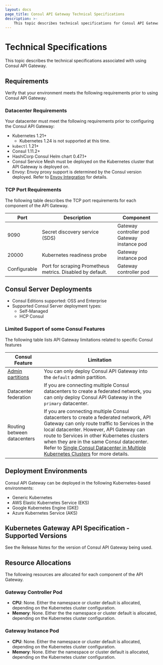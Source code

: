 ```yaml
---
layout: docs
page_title: Consul API Gateway Technical Specifications
description: >-
    This topic describes technical specifications for Consul API Gateway.
---
```


# Technical Specifications

This topic describes the technical specifications associated with using Consul API Gateway.

## Requirements

Verify that your environment meets the following requirements prior to using Consul API Gateway.

### Datacenter Requirements

Your datacenter must meet the following requirements prior to configuring the Consul API Gateway:

- Kubernetes 1.21+
  - Kubernetes 1.24 is not supported at this time.
- `kubectl` 1.21+
- Consul 1.11.2+
- HashiCorp Consul Helm chart 0.47.1+
- Consul Service Mesh must be deployed on the Kubernetes cluster that API Gateway is deployed on.
- Envoy:  Envoy proxy support is determined by the Consul version deployed. Refer to [Envoy Integration](/docs/connect/proxies/envoy) for details.

### TCP Port Requirements

The following table describes the TCP port requirements for each component of the API Gateway.

| Port | Description | Component |
| ---- | ----------- | --------- |
| 9090 | Secret discovery service (SDS) | Gateway controller pod <br/> Gateway instance pod |
| 20000 | Kubernetes readiness probe | Gateway instance pod |
| Configurable | Port for scraping Prometheus metrics. Disabled by default. | Gateway controller pod |

## Consul Server Deployments

- Consul Editions supported: OSS and Enterprise
- Supported Consul Server deployment types:
  - Self-Managed
  - HCP Consul

### Limited Support of some Consul Features

The following table lists API Gateway limitations related to specific Consul features

| Consul Feature | Limitation |
| -------------- | ---------- |
| [Admin partitions](/docs/enterprise/admin-partitions) | You can only deploy Consul API Gateway into the `default` admin partition. |
| Datacenter federation | If you are connecting multiple Consul datacenters to create a federated network, you can only deploy Consul API Gateway in the `primary` datacenter. |
| Routing between datacenters | If you are connecting multiple Consul datacenters to create a federated network, API Gateway can only route traffic to Services in the local datacenter. However, API Gateway can route to Services in other Kubernetes clusters when they are in the same Consul datacenter. Refer to [Single Consul Datacenter in Multiple Kubernetes Clusters](/docs/k8s/deployment-configurations/single-dc-multi-k8s) for more details. |

## Deployment Environments

Consul API Gateway can be deployed in the following Kubernetes-based environments:

- Generic Kubernetes
- AWS Elastic Kubernetes Service (EKS)
- Google Kubernetes Engine (GKE)
- Azure Kubernetes Service (AKS)

## Kubernetes Gateway API Specification - Supported Versions

See the Release Notes for the version of Consul API Gateway being used.

## Resource Allocations

The following resources are allocated for each component of the API Gateway.

### Gateway Controller Pod

- **CPU**: None. Either the namespace or cluster default is allocated, depending on the Kubernetes cluster configuration.
- **Memory**: None. Either the the namespace or cluster default is allocated, depending on the Kubernetes cluster configuration.

### Gateway Instance Pod

- **CPU**: None. Either the namespace or cluster default is allocated, depending on the Kubernetes cluster configuration.
- **Memory**: None. Either the namespace or cluster default is allocated, depending on the Kubernetes cluster configuration.
